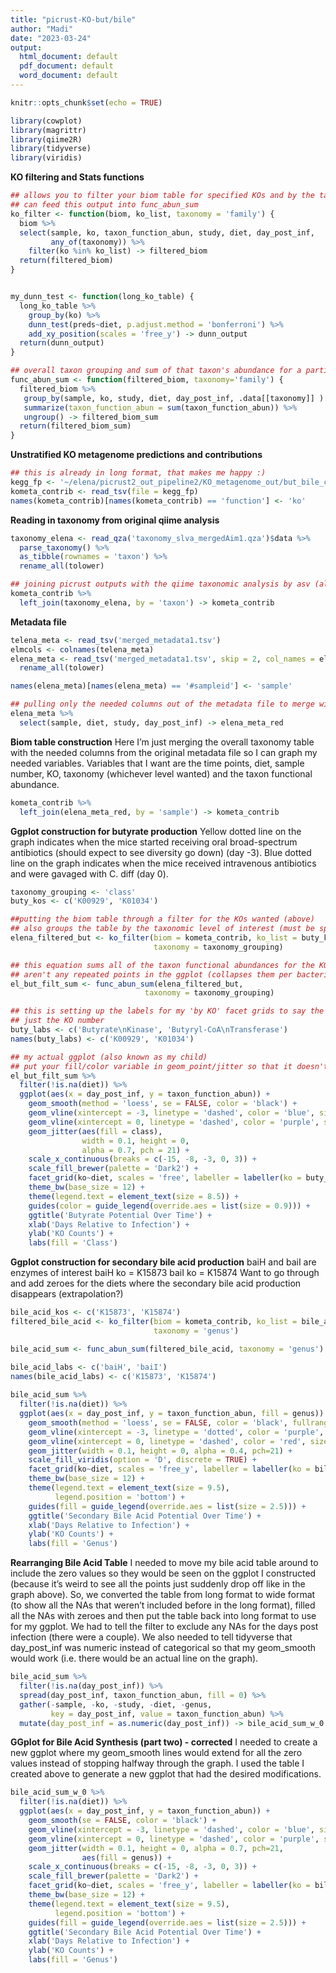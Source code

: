```yaml
---
title: "picrust-KO-but/bile"
author: "Madi"
date: "2023-03-24"
output:
  html_document: default
  pdf_document: default
  word_document: default
---
```


```r
knitr::opts_chunk$set(echo = TRUE)
```


```r
library(cowplot)
library(magrittr)
library(qiime2R)
library(tidyverse)
library(viridis)
```

**KO filtering and Stats functions**
```r
## allows you to filter your biom table for specified KOs and by the taxonomic level of interest
## can feed this output into func_abun_sum 
ko_filter <- function(biom, ko_list, taxonomy = 'family') { 
  biom %>% 
  select(sample, ko, taxon_function_abun, study, diet, day_post_inf, 
         any_of(taxonomy)) %>% 
    filter(ko %in% ko_list) -> filtered_biom
  return(filtered_biom)
}


my_dunn_test <- function(long_ko_table) {
  long_ko_table %>% 
    group_by(ko) %>% 
    dunn_test(preds~diet, p.adjust.method = 'bonferroni') %>% 
    add_xy_position(scales = 'free_y') -> dunn_output
  return(dunn_output)
}

## overall taxon grouping and sum of that taxon's abundance for a particular KO 
func_abun_sum <- function(filtered_biom, taxonomy='family') {
  filtered_biom %>% 
   group_by(sample, ko, study, diet, day_post_inf, .data[[taxonomy]] ) %>% 
   summarize(taxon_function_abun = sum(taxon_function_abun)) %>% 
   ungroup() -> filtered_biom_sum
  return(filtered_biom_sum)
}
```


**Unstratified KO metagenome predictions and contributions**
```r
## this is already in long format, that makes me happy :) 
kegg_fp <- '~/elena/picrust2_out_pipeline2/KO_metagenome_out/but_bile_contrib.tsv'
kometa_contrib <- read_tsv(file = kegg_fp)
names(kometa_contrib)[names(kometa_contrib) == 'function'] <- 'ko'
```

**Reading in taxonomy from original qiime analysis**
```r
taxonomy_elena <- read_qza('taxonomy_slva_mergedAim1.qza')$data %>% 
  parse_taxonomy() %>% 
  as_tibble(rownames = 'taxon') %>% 
  rename_all(tolower)

## joining picrust outputs with the qiime taxonomic analysis by asv (also called taxon here)
kometa_contrib %>% 
  left_join(taxonomy_elena, by = 'taxon') -> kometa_contrib

```

**Metadata file**
```r
telena_meta <- read_tsv('merged_metadata1.tsv')
elmcols <- colnames(telena_meta)
elena_meta <- read_tsv('merged_metadata1.tsv', skip = 2, col_names = elmcols) %>% 
  rename_all(tolower)

names(elena_meta)[names(elena_meta) == '#sampleid'] <- 'sample'

## pulling only the needed columns out of the metadata file to merge with taxonomy 
elena_meta %>% 
  select(sample, diet, study, day_post_inf) -> elena_meta_red
```

**Biom table construction**
Here I'm just merging the overall taxonomy table with the needed columns from the original metadata file so I can graph my needed variables. Variables that I want are the time points, diet, sample number, KO, taxonomy (whichever level wanted) and the taxon functional abundance. 
```r
kometa_contrib %>% 
  left_join(elena_meta_red, by = 'sample') -> kometa_contrib
```



**Ggplot construction for butyrate production**
Yellow dotted line on the graph indicates when the mice started receiving oral broad-spectrum antibiotics (should expect to see diversity go down) (day -3). 
Blue dotted line on the graph indicates when the mice received intravenous antibiotics and were gavaged with C. diff (day 0). 
```r
taxonomy_grouping <- 'class'
buty_kos <- c('K00929', 'K01034')

##putting the biom table through a filter for the KOs wanted (above)
## also groups the table by the taxonomic level of interest (must be specified)
elena_filtered_but <- ko_filter(biom = kometa_contrib, ko_list = buty_kos, 
                                taxonomy = taxonomy_grouping)

## this equation sums all of the taxon functional abundances for the KOs of interest so there
## aren't any repeated points in the ggplot (collapses them per bacteria for each KO spec.)
el_but_filt_sum <- func_abun_sum(elena_filtered_but, 
                              taxonomy = taxonomy_grouping)

## this is setting up the labels for my 'by KO' facet grids to say the actual enzyme names and not 
## just the KO number 
buty_labs <- c('Butyrate\nKinase', 'Butyryl-CoA\nTransferase')
names(buty_labs) <- c('K00929', 'K01034')

## my actual ggplot (also known as my child)
## put your fill/color variable in geom_point/jitter so that it doesn't mess up your geom_smooth line calculations
el_but_filt_sum %>% 
  filter(!is.na(diet)) %>% 
  ggplot(aes(x = day_post_inf, y = taxon_function_abun)) +
    geom_smooth(method = 'loess', se = FALSE, color = 'black') +
    geom_vline(xintercept = -3, linetype = 'dashed', color = 'blue', size = 0.2) +
    geom_vline(xintercept = 0, linetype = 'dashed', color = 'purple', size = 0.2) +
    geom_jitter(aes(fill = class),
                width = 0.1, height = 0, 
                alpha = 0.7, pch = 21) +
    scale_x_continuous(breaks = c(-15, -8, -3, 0, 3)) + 
    scale_fill_brewer(palette = 'Dark2') +
    facet_grid(ko~diet, scales = 'free', labeller = labeller(ko = buty_labs)) +
    theme_bw(base_size = 12) +
    theme(legend.text = element_text(size = 8.5)) +
    guides(color = guide_legend(override.aes = list(size = 0.9))) + 
    ggtitle('Butyrate Potential Over Time') +
    xlab('Days Relative to Infection') +
    ylab('KO Counts') +
    labs(fill = 'Class')
```

**Ggplot construction for secondary bile acid production**
baiH and baiI are enzymes of interest 
baiH ko = K15873
baiI ko = K15874
Want to go through and add zeroes for the diets where the secondary bile acid production disappears (extrapolation?)
```r
bile_acid_kos <- c('K15873', 'K15874')
filtered_bile_acid <- ko_filter(biom = kometa_contrib, ko_list = bile_acid_kos, 
                                taxonomy = 'genus')

bile_acid_sum <- func_abun_sum(filtered_bile_acid, taxonomy = 'genus')

bile_acid_labs <- c('baiH', 'baiI')
names(bile_acid_labs) <- c('K15873', 'K15874')
  
bile_acid_sum %>% 
  filter(!is.na(diet)) %>% 
  ggplot(aes(x = day_post_inf, y = taxon_function_abun, fill = genus)) +
    geom_smooth(method = 'loess', se = FALSE, color = 'black', fullrange = TRUE) +
    geom_vline(xintercept = -3, linetype = 'dotted', color = 'purple', size = 0.5) +
    geom_vline(xintercept = 0, linetype = 'dashed', color = 'red', size = 0.5) +
    geom_jitter(width = 0.1, height = 0, alpha = 0.4, pch=21) +
    scale_fill_viridis(option = 'D', discrete = TRUE) +
    facet_grid(ko~diet, scales = 'free_y', labeller = labeller(ko = bile_acid_labs)) +
    theme_bw(base_size = 12) +
    theme(legend.text = element_text(size = 9.5), 
          legend.position = 'bottom') +
    guides(fill = guide_legend(override.aes = list(size = 2.5))) + 
    ggtitle('Secondary Bile Acid Potential Over Time') +
    xlab('Days Relative to Infection') +
    ylab('KO Counts') +
    labs(fill = 'Genus')
```


**Rearranging Bile Acid Table**
I needed to move my bile acid table around to include the zero values so they would be seen on the ggplot I constructed (because it's weird to see all the points just suddenly drop off like in the graph above). So, we converted the table from long format to wide format (to show all the NAs that weren't included before in the long format), filled all the NAs with zeroes and then put the table back into long format to use for my ggplot. 
We had to tell the filter to exclude any NAs for the days post infection (there were a couple). 
We also needed to tell tidyverse that day_post_inf was numeric instead of categorical so that my geom_smooth would work (i.e. there would be an actual line on the graph). 
```r
bile_acid_sum %>% 
  filter(!is.na(day_post_inf)) %>% 
  spread(day_post_inf, taxon_function_abun, fill = 0) %>% 
  gather(-sample, -ko, -study, -diet, -genus, 
         key = day_post_inf, value = taxon_function_abun) %>% 
  mutate(day_post_inf = as.numeric(day_post_inf)) -> bile_acid_sum_w_0
```

**GGplot for Bile Acid Synthesis (part two) - corrected**
I needed to create a new ggplot where my geom_smooth lines would extend for all the zero values instead of stopping halfway through the graph. I used the table I created above to generate a new ggplot that had the desired modifications. 
```r
bile_acid_sum_w_0 %>% 
  filter(!is.na(diet)) %>% 
  ggplot(aes(x = day_post_inf, y = taxon_function_abun)) +
    geom_smooth(se = FALSE, color = 'black') +
    geom_vline(xintercept = -3, linetype = 'dashed', color = 'blue', size = 0.2) +
    geom_vline(xintercept = 0, linetype = 'dashed', color = 'purple', size = 0.2) +
    geom_jitter(width = 0.1, height = 0, alpha = 0.7, pch=21,
                aes(fill = genus)) +
    scale_x_continuous(breaks = c(-15, -8, -3, 0, 3)) + 
    scale_fill_brewer(palette = 'Dark2') +
    facet_grid(ko~diet, scales = 'free_y', labeller = labeller(ko = bile_acid_labs)) +
    theme_bw(base_size = 12) +
    theme(legend.text = element_text(size = 9.5), 
          legend.position = 'bottom') +
    guides(fill = guide_legend(override.aes = list(size = 2.5))) + 
    ggtitle('Secondary Bile Acid Potential Over Time') +
    xlab('Days Relative to Infection') +
    ylab('KO Counts') +
    labs(fill = 'Genus')
```

